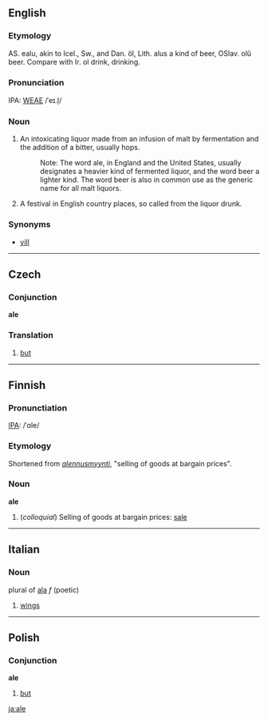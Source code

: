 ==English==
===Etymology===
AS. ealu, akin to Icel., Sw., and Dan. öl, Lith. alus a kind of beer, OSlav. olû beer. Compare with Ir. ol drink, drinking.

===Pronunciation===
IPA: [[WEAE]] /ˈeɪ.l̩/

===Noun===
# An intoxicating liquor made from an infusion of malt by fermentation and the addition of a bitter, usually hops.
#:    Note: The word ale, in England and the United States, usually designates a heavier kind of fermented liquor, and the word beer a lighter kind. The word beer is also in common use as the generic name for all malt liquors.
# A festival in English country places, so called from the liquor drunk.
<!-- material copied from Webster's Revised Unabridged Dictionary (1913) -->

===Synonyms===
*[[yill]]

----

==Czech==

===Conjunction===
'''ale'''

===Translation===
#[[but]]

----

==Finnish==

===Pronunctiation===

[[w:IPA|IPA]]: /ˈ&#x0251;le/

===Etymology===

Shortened from ''[[alennusmyynti]]'', "selling of goods at bargain prices".

===Noun===
'''ale'''

# (''colloquial'') Selling of goods at bargain prices: [[sale]]

----

==Italian==
===Noun===
plural of [[ala#Italian|ala]] ''f'' (poetic)

# [[wings]]

----
==Polish==
===Conjunction===
'''ale'''

# [[but]]
[[ja:ale]]